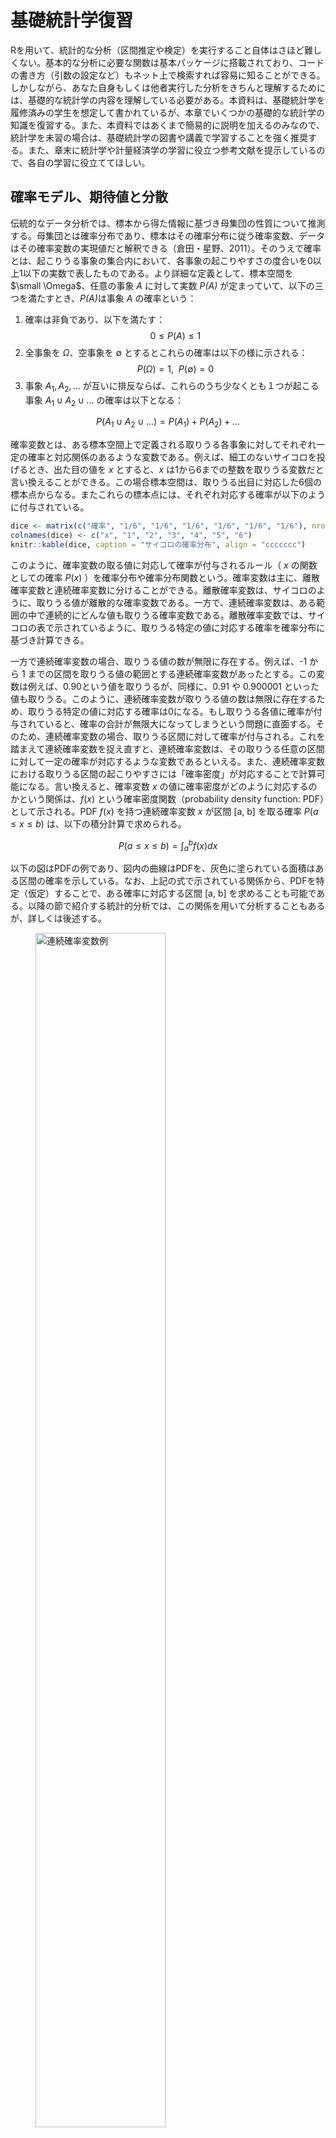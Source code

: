 # 基礎統計学復習{#test}

Rを用いて、統計的な分析（区間推定や検定）を実行すること自体はさほど難しくない。基本的な分析に必要な関数は基本パッケージに搭載されており、コードの書き方（引数の設定など）もネット上で検索すれば容易に知ることができる。しかしながら、あなた自身もしくは他者実行した分析をきちんと理解するためには、基礎的な統計学の内容を理解している必要がある。本資料は、基礎統計学を履修済みの学生を想定して書かれているが、本章でいくつかの基礎的な統計学の知識を復習する。また、本資料ではあくまで簡易的に説明を加えるのみなので、統計学を未習の場合は、基礎統計学の図書や講義で学習することを強く推奨する。また、章末に統計学や計量経済学の学習に役立つ参考文献を提示しているので、各自の学習に役立ててほしい。

## 確率モデル、期待値と分散

伝統的なデータ分析では、標本から得た情報に基づき母集団の性質について推測する。母集団とは確率分布であり、標本はその確率分布に従う確率変数、データはその確率変数の実現値だと解釈できる（倉田・星野、2011）。そのうえで確率とは、起こりうる事象の集合内において、各事象の起こりやすさの度合いを0以上1以下の実数で表したものである。より詳細な定義として、標本空間を $\small \Omega$、任意の事象 *A* に対して実数 *P(A)* が定まっていて、以下の三つを満たすとき、*P(A)*は事象 *A* の確率という：

1. 確率は非負であり、以下を満たす：
$$0\leq P(A)\leq 1$$
2. 全事象を $\Omega$、空事象を $\emptyset$ とするとこれらの確率は以下の様に示される：
$$P(\Omega)=1,~~ P(\emptyset)=0$$
3. 事象 $A_1,A_2,...$ が互いに排反ならば、これらのうち少なくとも１つが起こる事象 $A_1\cup A_2\cup ...$ の確率は以下となる：

$$
P(A_1\cup A_2\cup ...)=P(A_1)+P(A_2)+...
$$

確率変数とは、ある標本空間上で定義される取りうる各事象に対してそれぞれ一定の確率と対応関係のあるような変数である。例えば、細工のないサイコロを投げるとき、出た目の値を $x$ とすると、$x$ は1から6までの整数を取りうる変数だと言い換えることができる。この場合標本空間は、取りうる出目に対応した6個の標本点からなる。またこれらの標本点には、それぞれ対応する確率が以下のように付与されている。

```r
dice <- matrix(c("確率", "1/6", "1/6", "1/6", "1/6", "1/6", "1/6"), nrow = 1)
colnames(dice) <- c("x", "1", "2", "3", "4", "5", "6")
knitr::kable(dice, caption = "サイコロの確率分布", align = "ccccccc")
```

このように、確率変数の取る値に対応して確率が付与されるルール（ $x$ の関数としての確率 $P(x)$ ）を確率分布や確率分布関数という。確率変数は主に、離散確率変数と連続確率変数に分けることができる。離散確率変数は、サイコロのように、取りうる値が離散的な確率変数である。一方で、連続確率変数は、ある範囲の中で連続的にどんな値も取りうる確率変数である。離散確率変数では、サイコロの表で示されているように、取りうる特定の値に対応する確率を確率分布に基づき計算できる。

一方で連続確率変数の場合、取りうる値の数が無限に存在する。例えば、-1 から 1 までの区間を取りうる値の範囲とする連続確率変数があったとする。この変数は例えば、0.90という値を取りうるが、同様に、0.91 や 0.900001 といった値も取りうる。このように、連続確率変数が取りうる値の数は無限に存在するため、取りうる特定の値に対応する確率は0になる。もし取りうる各値に確率が付与されていると、確率の合計が無限大になってしまうという問題に直面する。そのため、連続確率変数の場合、取りうる区間に対して確率が付与される。これを踏まえて連続確率変数を捉え直すと、連続確率変数は、その取りうる任意の区間に対して一定の確率が対応するような変数であるといえる。また、連続確率変数における取りうる区間の起こりやすさには「確率密度」が対応することで計算可能になる。言い換えると、確率変数 $x$ の値に確率密度がどのように対応するのかという関係は、$f(x)$ という確率密度関数（probability density function: PDF）として示される。PDF $f(x)$ を持つ連続確率変数 $x$ が区間 [a, b] を取る確率 $P(a\leq x \leq b)$ は、以下の積分計算で求められる。

$$
P(a\leq x \leq b)=\int^b_a f(x) dx
$$

以下の図はPDFの例であり、図内の曲線はPDFを、灰色に塗られている面積はある区間の確率を示している。なお、上記の式で示されている関係から、PDFを特定（仮定）することで、ある確率に対応する区間 [a, b] を求めることも可能である。以降の節で紹介する統計的分析では、この関係を用いて分析することもあるが、詳しくは後述する。


![連続確率変数例](stat/pdf.png){width=70%}

連続確率変数を用いた具体的な確率計算例を紹介するために、ここでは一様分布（uniform distribution）を用いる。区間 [a, b] を持つ一様分布に従う確率変数 $x$ のPDFは以下のように示される。

$$
f(x) =
\begin{cases}
\frac{1}{b-a} & a\leq x \leq b\\
0 & otherwise
\end{cases}
$$
![一様分布例](stat/uniform.png){width=70%}

具体的な計算を実行するために、ここで区間 [-1, 3] を持つ一様分布を考える。この一様分布のPDFは、$\small f(x)=\frac{1}{4}~for~-1\leq x\leq 3$（その他の区間の確率は0）となる。このとき、$x$ が区間 [0, 2] を取る確率は、以下のように求められる。

$$
P(0\leq x \leq 2) = \int^2_0 \frac{1}{4} dx=\left[\frac{x}{4}\right]^2_0=\frac{1}{2}-0=\frac{1}{2}
$$
次に、期待値を求める。期待値とは確率の考え方を含む理論的な平均値（$\mu$）といえる。確率分布 $P(x)$   を持つ離散確率変数 $x$ の期待値 $E(x)$ は一般的に以下のように定義することができる:

$$
E(x) = \sum_x x \cdot P(x)=\mu 
$$
一方、PDF $f(x)$ を持つ連続確率変数 $x$ の期待値 $E(x)$ は一般的に以下のように定義することができる:

$$
E(x) = \int_{-\infty}^\infty x \cdot f(x) dx=\mu 
$$
この定義に基づき、先程の区間 [-1, 3] を持つ一様分布の期待値を以下のように求める。

$$
E(x)= \int^3_{-1} \frac{x}{4} dx=\left[\frac{x^2}{8}\right]_{-1}^3=\frac{9-1}{8}=1
$$

期待値 $E(x)$ は一般的に、$a$ を定数、$g(x)$ と $h(x)$ を $x$ の関数とするとき、以下が成り立つ：

- $E(a) = a$
- $E[a\cdot g(x)]=a\cdot E[g(x)]$
- $E[g(x)+h(x)]=E[g(x)]+E[h(x)]$

これらの性質により、確率変数 $x$ の分散（$\sigma^2$）は以下のように求まる。つまり、分散は二乗の期待値から期待値の二乗を引くことで計算できる。

$$
\sigma^2=E\left[\bigl(x-E(x)\bigr)^2\right]=E\left[(x-\mu)^2\right]=E(x^2)-E(x)^2
$$


## 統計的推測

前節で述べた通り、我々は研究の対象となる集団全体ではなく、その一部から情報を取得し分析を行う。このとき、その集団全体を母集団、母集団から抽出した一部を標本と呼ぶ。統計的な分析においては、確率分布を用いて母集団をモデル化し、標本をその確率分布に従う確率変数とみなすことで母集団と標本の関係を捉える。そのため、データ分析は標本を対象とするものの、分析者の関心は、母集団の特徴である母数（parameter）についてであることが多い。母集団の平均（$\mu$）や分散（$\sigma^2$）は母数の代表例である。しかし、母数は通常未知であり直接知ることはできないため、標本の情報を用いて母集団の特徴について推測する。このプロセスを統計的推測と呼ぶ。統計的推測を行うためには、原則として母集団からの無作為標本抽出（random sampling）が必要になる。統計的推測では、互いに独立に同一の分布に従う（Identically Independently Distributed: IID）ような標本が好ましく、無作為標本は、IIDを満たすことが知られている。

統計的推測においては、「推定」、「統計量」、「推定量」、「推定値」などの似たような言葉が利用されるが、これらはそれぞれ異なる意味を持つ。推定とは、標本の情報に基づき母数について把握しようとする作業そのものを示す。一方で、標本として得られるデータに基づき計算できる値（計算式）を一般的に統計量というのだが、その中でも特に推定に用いる統計量を推定量という。そして推定値は、推定量についてデータから求めた実際の計算値を表す。また、推定には「点推定」と「区間推定」がある。点推定とは、未知の母数について１つの数値に基づいて推定する方法である。例えば、標本平均は母平均（$\mu$）を点推定するための推定量である。一方で区間推定は、未知の母数を一定の確率で含む区間を推定する方法である。これは、点推定では捉えきれない統計的誤差を考慮して区間を推定する方法であり、母平均の信頼区間の測定は区間推定の代表例である。

## 点推定

点推定は特定の推定量によって母数を捉えようとするが、どのような推定量を用いるべきなのだろうか。本節では、不偏性（unbiasedness）、一致性（consistency）、効率性（efficiency）という統計的に重要な推定量の性質について説明する。なお、以下の説明では、未知パラメータ $\small \theta$（シータ）に対する推定量 $\small \hat{\theta}$（シータハット）を考える。不偏性とは、推定量の「期待値」が未知パラメータの真の値に等しいという性質であり、以下のように示すことができる。

$$
E(\hat{\theta})=\theta
$$

つまり、実際の推定量の実現値がどうかは置いておいて、期待値の下では推定量が未知パラメータを示していることを表すものであり、サンプルサイズに関係のない推定量の性質である。そして、不偏性を満たす推定量のことを不偏推定量（unbiased estimator）という。なお、上記の定義から、統計的なバイアス（B）は、以下のように定義できる。

$$
B=E(\hat{\theta})-\theta
$$

第二に一致性とは、サンプルサイズが十分に大きいとき、推定量が未知パラメータの真の値と等しくなる確率が1に近づくという性質である。この性質について詳しく論じるには、漸近理論を学ぶ必要があるため、本書では詳細を省略するが、サンプルサイズを大きくすると未知パラメータの真の値に近づくような推定量を示した性質だと解釈できる。なお、任意の$\small \epsilon >0$（$\small \epsilon$: イプシロン）に対して以下のような性質を持つ推定量を一致推定量という。

$$
\lim_{n\rightarrow \infty} P\left(|\hat{\theta}-\theta|\leq \epsilon \right)=1
$$

第三に効率性は、推定量の分散の小ささを示している。分散の小さい推定量の方が、期待値から離れた値を取りにくく、好ましい推定量と考えられる。複数の不偏推定量や一致推定量がある場合、効率性を元に好ましい推定量を考える。

なお、代表的な推定量である標本平均は母集団期待値の推定量として好ましい性質（不偏性と一致性）も持っている。以下では、期待値 $\mu$、分散 $\sigma^2$ の確率分布に従う母集団からの無作為標本 $\small X_1,...,X_n$を考える（つまり、$\small E(X)=\mu$, $\small Var(X)=\sigma^2$）。このとき、標本平均（$\small \bar{X}$）の普遍性は以下のように示すことができる。

$$
E(\bar{X})= \left[\frac{1}{n}(X_1+X_2+...+X_n)\right] = \frac{1}{n}~\left[E(X_1)+E(X_2)+...+E(X_n)\right] = \frac{1}{n}\cdot n\mu=\mu.
$$

また標本平均の分散については、以下となることが知られている（計算は省略）。

$$
Var(\bar{X})=\frac{\sigma^2}{n}
$$

上記と同様の無作為標本による標本平均の一致性については、任意の $\small \epsilon>0$ に対していかが成り立つことが知られている。

$$
\lim_{n\rightarrow \infty}P(|\bar{X}-\mu|\leq \epsilon)=1
$$
言い換えると、サンプルサイズが増えることで標本平均 $\small\bar{X}$ は母集団の真の平均 $\small \mu$ と等しくなる確率が1に近づく。なお、標本平均がもつこの特性は「大数の法則（Law of Large Number）」として知られている。

また、標本平均はその分布の収束に関しても重要な特性を持っている。ここで、期待値 $\small \mu$、分散 $\small \sigma^2$ を持つ確率分布に従う母集団からのn個の無作為標本 $\small X_1,.., X_n$ を考える。サンプルサイズが十分に大きい場合、 $\small \bar{X}\sim N(\mu,\sigma^2/n)$（$\small \bar{X}$ が平均 $\small \mu$、分散 $\small \sigma^2/n$の正規分布に従う）となることが知られている。この性質を「中心極限定理（Central Limit Theorem）」という（詳細な証明や定義は省略）。また、この定理を以下のような$\small \bar{X}$ を標準化した確率変数に応用することも可能である。

$$
Z=\frac{\bar{X}-\mu}{\sqrt{\sigma^2/n}}\sim N(0,1)
$$
中心極限定理より、サンプルサイズが十分に大きい場合、*Z* の分布関数は標準正規分布（*N(0,1)*）の分布関数に収束する。詳細については割愛するが、サンプルサイズが十分に大きい場合、「標本平均」や「標本平均を標準化した確率変数」の確率分布が正規分布や標準正規分布に近似できるという定理は、統計的な推定や検定において重要なものである。

また、母集団分散の推定量としては、不偏標本分散が使われる事が多い。上記と同じ無作為標本に対し、標本分散 $S^2$ と、不偏標本分散 $s^2$ は以下のように定義される。

$$
S^2=\frac{1}{n}\sum_{i=1}^n (X_i-\bar{X})
$$

$$
s^2=\frac{1}{n-1}\sum_{i=1}^n (X_i-\bar{X})
$$

そして、それぞれの推定量の期待値は以下のようになることが知られている（計算省略）。そのため、母集団分散の推定量として、不偏標本分散（$s^2$）が用いられる。

$$
E(S^2)=\frac{n-1}{n}\sigma^2
$$

$$
E(s^2)=\sigma^2
$$


## 推定量もまた確率変数

次に、推定値と母数との関係を標本平均（$\small \bar{X}$）を使って考える（標本平均の定義は、「記述統計」の節を参照）。ある母集団からランダムサンプルを収集し、標本平均を計算することを考える。ここで計算された数値は真の母平均を捉えた唯一の値なのだろうか。
結論としては、点推定の推定値は母数そのものではなく、ひとつのある実現値でしかないことに注意が必要である。この理由は、「確率変数から計算される推定量もまた確率変数である」という事実から理解することができる。

例えば、我々が一橋大学商学部生の一ヶ月あたりの平均収入（仕送りは除く）に関心があるとする。（実現可能性は置いておいて）商学部全体を母集団とする無作為標本を100件収集し、標本平均を計算した結果 $\small \bar{X}=$ 0 だったとする。もしこのような極端な結果を得た場合、多くの人が「標本平均の実現値は必ずしも真の母平均そのものではない」という説明に納得がいくだろう。同様の調査（100件のランダムサンプリング）をもう一度行い平均収入を計算し直すと、おそらく0とは異なる推定値を得る可能性が高い。仮に、$\small\bar{X}=$ 50,000 だった場合、その結果をどのように解釈するだろうか。仕送りを除く大学生の月当たり収入の平均が5万円だという結果はなんとも尤もらしい。しかしながら、たとえ尤もらしい結果を得たとしても、それはひとつの分析結果であり、真の母平均を示す唯一の値ではない。

確率変数から計算される推定量もまた確率変数であるという点を直感的に経験するために、細工のない6面サイコロを（バーチャルに）振ってもらう。なお、コード内では、出力結果を少し見やすくするために、`knitr` というパッケージを利用しているため、以下のようにインストールしてほしい。
```r
install.packages("knitr")
```



標本平均についての議論を行う前に、理論的な期待値を求める。6面サイコロの出目の期待値 $\mu$ は以下の通りである。

$$
\mu = 1\cdot \frac{1}{6}+2\cdot \frac{1}{6}+...+6\cdot \frac{1}{6}=3.5
$$

ここで、以下のようなコマンドを用いてR内でサイコロを振ってみてほしい（実際にサイコロを振ってもらっても構わないが、面倒くさい）。

```r
set.seed(442)# 乱数の再現性確保のための指示。関数内の数字に特に意味はないため各自別の値を使っても良い。
die <- 1:6
d <- sample(die,size=1,replace = TRUE)
d
```

この講義ノート内では以上で示されている通り、6という出目を得た。上記のコマンドを実施した各自がそれぞれ異なる値を得ているだろう。ここで得た6という数字は、サイコロの出目という確率変数の実現値（$n=1$）である。そのため、本データの標本平均も6であり、真の期待値とは異なる。ただし、読者によっては1件の標本による標本平均という表現を直感的に理解しにくいかもしれない。そのため、以下のように サイコロを10回振る試行を3回実施し、各サンプリング結果に基づき標本平均を以下のように計算する。 

```r
set.seed(352) 
d1 <- sample(die,size=10,replace = TRUE)
d2 <- sample(die,size=10,replace = TRUE)
d3 <- sample(die,size=10,replace = TRUE)
d_mean <- matrix(c(mean(d1),mean(d2),mean(d3)),nrow = 1)
colnames(d_mean) <- c("d1の平均", "d2の平均", "d3の平均")
knitr::kable(d_mean, caption = "サイコロの標本平均比較", align = "ccc")
```

上記の通り、d1, d2, d3 いずれの標本平均も互いに異なるものであり、また3.5とも異なる。このことからも、確率変数（サイコロの出目）を用いて計算された推定値（標本平均）もまた確率変数であり、推定値と未知パラメータとの間にはズレ（誤差）が生じうることがわかる。なお、中には3.5と等しい標本平均を偶然得た読者もいると考えられるが、それもあくまで一つの実現値である。

では、標本平均の推定値がサンプルサイズによってどれだけ真の期待値に近づくのかについて、サイコロの試行回数を10回、100回、1,000回と増やして確認する。以下の結果を見ると、サンプルサイズ（試行回数）が増えるごとに真の期待値に近づいていることが伺える。ただし、これらの結果もあくまで確率的な試行結果の実現値である。そのため、読者によっては異なる傾向を示すような結果を得る可能性があることに注意が必要である。

```r
set.seed(541) 
d10 <- sample(die,size=10,replace = TRUE)
d100 <- sample(die,size=100,replace = TRUE)
d1000 <- sample(die,size=1000,replace = TRUE)
d_lln <- matrix(c(mean(d10),mean(d100),mean(d1000)),nrow = 1)
colnames(d_lln) <- c("10回試行の平均", "100回試行の平均", "1,000回試行の平均")
knitr::kable(d_lln, caption = "サイコロの標本平均比較２", align = "ccc")
```

## 補足（いくつかの確率分布の関係性）
統計的な分析の際によく用いられる確率分布として、正規分布、カイ二乗分布、t分布、F分布間の関係性について簡単に紹介する。なお、各分布の確率密度関数などは記載しないため、関心のある読者は参考文献を参照してほしい。

### 正規分布
正規分布は、様々な分布の基準として用いられる重要な分布である。期待値を中心に左右対称であり「ベルカーブ」と言われる形状を持つ。また、平均0、分散1の正規分布は特に標準正規分布と言われ、正規母集団からの無作為標本の標本平均等の分布を特定する際などに用いられる。

### カイ二乗分布
標準正規分布からの無作為標本の二乗和はカイ二乗分布に従う。カイ二乗分布は、正規母集団からの無作為標本の不偏標本分散の分布を特定する際などに用いられる。

### t分布
標準正規分布とカイ二乗分布の比はt分布に従う。t分布は、正規母集団からの無作為標本による標本平均と不偏標本分散の比の分布を特定する際などに用いられる。

### F分布
カイ二乗分布の比はF分布に従う。F分布は、異なる正規母集団からの無作為標本の不偏標本分散の比の分布を特定する際などに用いられる。


## 区間推定
点推定の節で示した通り、推定値と未知パラメータの間には、ずれ（誤差）がある。標本平均の様に好ましい性質（不偏性や一致性）を持つ推定量であっても、計算の結果示された一つの推定値がどの程度信頼できるものなのかはわからない。そこで区間推定という、未知パラメータ（母平均等）を一定の確率（信頼水準）で含む区間を計算する方法を用いて、統計的な誤差を加味した母数への検討を試みる。区間推定においては、「信頼水準zz%で、xx以上、yy以下という区間は真の母数を含む」という区間[xx, yy]を調べる。このような区間は信頼区間（confidence interval）と呼ばれ、多くの統計分析において用いられている。

Rで信頼区間を求める事自体は難しくない。最も手間のかからない方法としては、`t.test()`（詳細は後述）の分析結果を用いて、`conf.int()`によって信頼区間が計算できる。信頼区間の計算を実行するために、倉田・星野（2011, p.248）で提示されている以下の電球の製品寿命に関する例を考える。ある製品（電球）の寿命は平均1700（時間）である。企業は性能を改良するために新型の電球が開発したが、新型化に伴い製品寿命も変化したのかについては不明である。ただし、この製品の寿命は新型も旧型のものも正規分布に従い、その標準偏差は $\sigma=$ 180（時間）であると仮定する。
工場で生産された新型製品を16個無作為に選びその寿命を計測した所、以下の結果を得た。

```r
bulb_alt <- matrix(c(1873, 1685, 2275, 1760, 1769, 2176, 1748, 1760, 1994, 1473, 1715, 1771, 1784, 1684, 2038, 1850),nrow = 1)
knitr::kable(bulb_alt)
```

このデータは、平均が $\small \mu$、分散が $\small 180^2$ である正規分布（$\small N(\mu, \sigma^2=180^2)$ と表記する）からの無作為標本 $X_1,..., X_{16}$の実現値とみなすことができる。なお、このデータの標本平均は1,835（時間）、不偏標本標準偏差は 200である。このデータに基づく、新型電球寿命の期待値に関する95% 信頼区間（95%の確率で真の母数を含む区間）は`t.test()` 関数を用いると以下の様に求まる（ただし後述するが、この方法はこの例に対しては適切ではない）。

```r
bulb <- c(1873, 1685, 2275, 1760, 1769, 2176, 1748, 1760, 1994, 1473, 1715, 1771, 1784, 1684, 2038, 1850)

bulb_ci <- t.test(bulb) #t検定の実施と格納
bulb_ci$conf.int #信頼区間の出力（デフォルトで95%信頼水準）
```

出力されている `[1] 1728.235 1941.140` が信頼区間、`## attr(,"conf.level") ## [1] 0.95` が今回計算に用いられた信頼水準（confidence level）（もしくは信頼係数（confidence coefficient）ともいう）である。 分析の結果、95%の確率で真の新製品寿命期待値が 1728.2 から 1941.1 の間に含まれることがわかった。したがって、どうやら新製品寿命は平均的に旧型製品（1,700）よりも長そうである。では、ここで示された区間がどのように計算され、どのようなことを意味するのだろうか。以下では、一度電球の例から離れ、もう少し一般的な形で信頼区間の導出や解釈を説明する。

はじめに、標準正規分布に基づくある区間の確率の求め方を説明する。 $Z_1,Z_2,...,Z_n$ は、N(0, 1) （標準正規分布）に従う母集団からの無作為標本とする。このとき、標準正規分布がある区間 [$-\infty,~z_\alpha$] をとる確率は、以下の式および図のように示すことができる^[ただし、標準正規分布の確率密度関数 $\small f(z)$ は、$\small 1/\sqrt{2\pi}\exp\left(-z^2/2\right)$ だと知られている。]。なお、$\small z_\alpha$ は、確率$\small \alpha$ に対応する標準正規分布上の上側確率 $\small \alpha$ 点とする。このとき、この分布における $\small z_\alpha$ 以下（以上）の範囲を取る確率は 1 $\small -\alpha$（$\small \alpha$） である。

$$
P(Z\leq z_\alpha) = \int^{z_\alpha}_{-\infty}~f(z)~dz =\int^{z_\alpha}_{-\infty}~\frac{1}{\sqrt{2\pi}}\exp\left(-\frac{z^2}{2}\right)~ dz = 1-\alpha
$$


![標準正規分布と確率計算](stat/norm_onetail.png){width=70%}

同様に、以下のような関係も捉えることができる。この場合、斜線部で示されている範囲の確率は両側合わせて $\small \alpha$ であり、その内側の確率は 1 $\small - \alpha$ である。

$$
P(-z_{\alpha/2} \leq Z\leq z_{\alpha/2}) = \int^{z_{\alpha/2}}_{-z_{\alpha/2}}~f(z)~dz = 1-\alpha
$$

![標準正規分布と両側確率](stat/norm_twotails.png){width=70%}

上述の関係を、区間推定に応用するために、あるデータの標本平均に関する議論を捉える。標準正規分布に従う確率変数は、正規分布に従う確率変数を標準化することで得ることができる。ここで、$\small X_1,...,X_n$ を、期待値 $\small \mu$、分散 $\small \sigma^2$ の正規分布に従う母集団からの無作為標本とする。これまで学んだ標準化および標本平均の特性から、以下の通り、標本平均を標準化したものは標準正規分布に従うことがわかる。

$$
\frac{\bar{X}-\mu}{\sqrt{\sigma^2/n}}\sim N(0,1)
$$
このことから、先述の標準正規分布における確率計算の関係を応用し、以下を得る。

$$
P\left(-z_{\alpha/2}\leq \frac{\bar{X}-\mu}{\sqrt{\sigma^2/n}}\leq z_{\alpha/2}\right)=1-\alpha
$$

上記の式に基づき、未知の母平均 $\small \mu$ についての区間として整理すると、以下の式を得る。

$$
P\left(\bar{X}-z_{\alpha/2}\cdot \frac{\sigma}{\sqrt{n}}\leq \mu \leq \bar{X}+z_{\alpha/2}\cdot \frac{\sigma}{\sqrt{n}}\right)=1-\alpha
$$
したがって、区間 [$\small \bar{X}\pm z_{\alpha/2}\cdot \sigma/\sqrt{n}$] は、確率 $\small 1-\alpha$ で未知の母平均 $\small \mu$ を含むと解釈できる。また、上記の関係から任意の確率 $\alpha$ を指定することで、区間の上限と下限（$\pm z_{\alpha/2}$）の具体的な値を（統計学テキスト巻末などに記載されている）標準正規分布表などから求めることができる。 そして、このような区間を「信頼区間」といい、信頼区間の計算にて仮定された確率 $\small 1-\alpha$ を「信頼水準」もしくは「信頼係数」という。信頼係数は、信頼区間の計算のために研究者によって事前に選択される。慣習としては、90%, 95%や99% ($\small \alpha =$ 0.10, 0.05, 0.01)を用いる事が多い。なお、信頼係数を大きくすると、信頼区間も広くなる。

上記の区間推定は母分散 $\sigma^2$ が既知である場合に計算可能であるが、多くの場合母分散は未知である。そのような場合には、自由度 n-1 の「t分布」を用いて、両端の確率 $\small \alpha$ 点を $\small t_{\alpha/2}(n-1)$ とする信頼区間を求める。$N(\mu,\sigma^2)$ に従う母集団からの無作為標本を考えるが、今回は母分散が未知である場合を仮定する。このような場合は、母分散 $\small \sigma^2$ のかわりに母分散の不偏推定量である不偏標本分散 $\small s^2$ を用いた以下の統計量 *t* をもとに信頼区間を計算する。このとき、統計量 *t* は自由度 n-1 の *t* 分布に従うことが知られている（t分布に関する詳細および証明は省略）。

$$
t=\frac{\bar{X}-\mu}{\sqrt{s^2/n}}\sim t(n-1)
$$

ここで、先述の標準正規分布に基づくある区間の確率計算と同様の計算を、自由度 $\small n-1$ のt分布に基づき実行すると、以下のような確率と区間の関係に書き換えることができる。

$$
P\left(-t_{\alpha/2}(n-1)\leq \frac{\bar{X}-\mu}{s^2/n}\leq t_{\alpha/2}(n-1)\right)=1-\alpha
$$

上記の式に基づき、未知の母平均 $\small \mu$ についての区間として整理すると、以下の式を得る。

$$
P\left(\bar{X}-t_{\alpha/2}(n-1)\cdot \frac{s}{\sqrt{n}}\leq \mu \leq \bar{X}+t_{\alpha/2}(n-1)\cdot \frac{s}{\sqrt{n}}\right)=1-\alpha
$$

信頼区間を求めるための手順は標準正規分布の場合もt分布の場合も同様だが、標準正規分布のかわりに *t* 分布を用いた場合、特定の確率に対応する閾値が変わることが知られている（$\small z_{\alpha/2}\neq t_{\alpha/2}(n-1)$）。 *t*分布は、左右対称であり標準正規分布よりもテールが厚いという特徴を持つが、自由度が大きくなると正規分布に近づくことが知られている。標準正規分布と、自由度の異なる *t* 分布との関係は以下のように図示化できる。自由度（df）3の *t* 分布よりも自由度20の *t* 分布のほうが標準正規分布に近い形状であることが伺える。

```r
curve(dnorm, -4, 4, type = "l", col = 1, lwd = 3, xlim=c(-4,4), ylim=c(0,0.4))
par(new=T)
curve(dt(x, 3), -4, 4, type="l", col = 2, lwd = 3, xlim=c(-4,4), ylim=c(0,0.4), ann = FALSE)
par(new=T)
curve(dt(x, 10), -4, 4, type="l", col = 3, lwd = 2, xlim=c(-4,4), ylim=c(0,0.4), ann = FALSE)
legend("topleft", legend=c("N(0, 1)", "t(df = 3)", "t(df = 20)"), lty=1, col=1:3)
title("Z vs. t")
```

標準正規分布と *t* 分布によってある確率に対応する閾値が異なるということは、ある信頼水準に対応する信頼区間も仮定する分布によって異なるということである。新型電球の例では正規分布を仮定しているため、標準正規分布により信頼区間を求める。
先述の通り、標準正規分布に基づく信頼区間は以下のように示すことができる。

$$
\bar{X}\pm z_{\alpha/2}\cdot \sigma/\sqrt{n}
$$
このとき、仮定より $\small \bar{X}=1835$, $\sigma=180$ であることがわかっている。また、慣習より95%信頼水準を仮定すると、確率 $\small \alpha = 0.05$となる。そのため、区間推定の計算で必要な要素のうち現時点で不明なのは、 $z_{\alpha/2}=z_{0.025}$の値である。この値は、任意の確率に対応する区間の閾値を表している。今回の場合、分布が左右対称の分布であり正負どちらか一方の値さえ分かればよいため、閾値（$z_{0.025}$）以上の区間を取る確率が2.5%になるような閾値に着目する。このような閾値は、Rによって以下のように求める（なお先述の通り、統計学教科書に掲載されている分布表を使っても同様の数値を求めることができる）。

```r
qnorm(0.025, lower.tail=FALSE)
```

これにより、計算に必要な情報が揃ったため、以下の要領で信頼区間を出力できる。

```r
n <- length(bulb)
z <- qnorm(0.025, lower.tail=FALSE)
xbar <- mean(bulb)
sigma <- 180
#信頼区間の計算
upper <- xbar+z*(sigma/sqrt(n))
lower <- xbar-z*(sigma/sqrt(n))
#結果のまとめと出力
ci.bulb <- matrix(c(lower,upper),nrow=1)
colnames(ci.bulb) <- c("ci.lower", "ci.upper")
knitr::kable(ci.bulb, caption = "Bulb data CI（95%）", align = "cc")
```
分析の結果、新型製品の平均寿命に関する95%信頼区間は、標準正規分布と *t* 分布どちらの分布を仮定しても旧型の平均1700（時間）を含まず、それよりも大きい値を取るものであった。したがって、新型製品は製品寿命の面においても95%の確率で旧型製品よりも優れていると考えられる。

では、この95%信頼区間は、そもそもどのように解釈すべきだろうか。結論から述べると、95%信頼区間の直感的解釈については以下のように説明できる：

"「母集団からサンプルを取り平均値の95%信頼区間を構築する」という手順を100回繰り返すと考える。95%という信頼水準（確率）が示していることは、計算された区間が100回に95回は母数を含むということである。言い換えると、今回得た標本平均に基づき計算された信頼区間がはずれ（真の母数を含まない区間）である可能性が5%存在するということである。"

95%信頼区間の解釈として、「分析対象としている母数の値がこの区間の値をとる確率が95%である」という旨の説明を行う人がいるが、これは$\color{red}{\text{誤り}}$である。確率的な議論を母数に適応するのは適切ではない。確率的に変動するのはあくまで区間の両端である点を理解しなければならない。なぜならば、$\small \bar{X}$ が確率変数であるため、そこから計算される区間の両端もまた確率変数となるためである（岩田，1996）。ここで示されている信頼水準は、計算された区間が真の母数を含んでいる確率である。つまり、信頼水準は、サンプルを収集し、信頼区間を求めるという「手順そのものに対する信頼度」を表す指標であると解釈できる。


また、分析の結果、`t.test` によって出力された信頼区間よりも短い区間を得た。これは、*t* 分布のほうがテールが厚く、中心より遠い値を取る確率密度が高いことから、95%水準における臨界値が標準正規分布に比べて大きくなるためである。また、*t* 分布の自由度が大きくなるにつれ、正規分布との差が小さくなる。



## 統計的仮説検定

データを用いた研究では、統計的分析によって提示した仮説が支持できるか否かを判断したいという目的を持つこともある。その時に用いられる方法が統計的仮説検定である。本節ではまず検定の手順について説明したあと、分析結果の意味や解釈について説明する。統計的仮説検定は、基本的に以下の手順によって実施される。

1. 仮説（帰無仮説・対立仮説）を設ける。

2. 仮説を検定するための統計量を選ぶ。

3. 統計量の値について、有意確率に基づく臨界値を設定する。

4. 帰無仮説が正しいと仮定した上で統計量を計算し、その値が棄却域と採択域のどちらの領域に入るかを分析する。

統計的仮説検定で重要になる仮説は、帰無仮説と対立仮説である。理解を容易にするために、「問題と分析をつなげる仮説の提示」という節で議論した仮説を「作業仮説」と呼ぶ。作業仮説は、リサーチクエスチョンに答えるための論理的予測である。例えば、「女性に比べ男性の方が新製品購買意図が高い。」のような予測が考える。このような仮説を検証する場合、男女（グループ）間で購買意図の平均値を比較することが現実的な分析方法として考えられる。

帰無仮説と対立仮説は、統計的仮説検定の基準になる母集団の統計的特徴に関する仮説であり、検定という手続き上ではこれらの仮説に着目する。特に、帰無仮説は、統計的仮説検定の考察、分析の基準となる仮説であり、この仮説を棄却（否定）できるか否かを調べることが基本的な統計的仮説検定の枠組みだと言える。帰無仮説は棄却しうる仮説であり、$\small H_0$ という記号で表される事が多い。また、多くの場合において「差がない」、「効果がない（0である）」や、「特定の値と等しい」といった仮説が設計される。一方で対立仮説は、帰無仮説とは排反な仮説であり、帰無仮説が棄却された際に採用される推測であり、$\small H_1$や$\small　H_a$という記号で表される。データ分析を用いた研究においては対立仮説と作業仮説は論理的に整合的ないしは等しいことが好ましい。つまり、作業仮説という研究上重要な論理的推測を検証するために、その作業仮説とは排反な帰無仮説を設計し統計的仮説検定を実施する必要がある。それによってもしその帰無仮説が棄却されたならば、対立仮説ひいては作業仮説がデータ分析によって支持されたと解釈することが可能になる。

先述の男女間の購買意図の差に関する作業仮説について、男性における購買意図の期待値を $\small \mu_m$、女性における購買意図の期待値を $\small \mu_f$とすると、帰無仮説と対立仮説は以下のように示すことができる。

- $H_0:~\mu_m=\mu_f$
- $H_1:~\mu_m\neq\mu_f$

$\small H_0$ は、男性における購買意図の期待値と女性における期待値が等しいというものであり、 $\small H_1$はそれらが等しくないということを示している。そのため上記の二つの仮説は、どちらも未知パラメータについての関係を捉えており、$\small H_0$ と $\small H_1$ は互いに排反であることがわかる。その上で、もし帰無仮説が棄却され、男性の平均値のほうが女性よりも高い場合には、作業仮説が支持されたと解釈することができる。つまり統計的な検定においては、作業仮説として提示している推測を直接検証するのではなく、作業仮説と排反な帰無仮説を設計し、それが棄却されるならば暫定的に作業仮説の主張を指示しようという立場で検証を行う。なお対立仮説として$\small H_1:~\mu_m>\mu_f$ を設定することも可能である。このような仮説に基づく検定方法は片側検定と呼ばれ、その詳細については後述する。

ここで改めて、より一般的な形でマーケティングリサーチで用いられる仮説と検定で用いられる仮説との関係を整理する。

- 分析上の基準である帰無仮説は何かをきちんと理解し定義する。
- それが棄却された際にはどのような結論（対立仮説）が採用されるのかを理解する。
- そしてその結論が自身の立てた作業仮説と帰無仮説・対立仮説の関係が整合的かを考える。

言い換えると、自身の立てた作業仮説を帰無仮説・対立仮説の対比という分析手続きで証明できるような調査・分析法を採用する必要がある。ただし、レポートや論文には、帰無仮説・対立仮説を記載せず、作業仮説のみを記載することがほとんどである。

先程の新型電球の例を再度使い母平均の検定を実施する。新型電球について我々が関心を持っていたのは、新型電球の製品寿命が旧型の寿命（1700時間）より長いか否かである。そのため、新型電球の製品寿命の期待値を $\small \mu$ とすると、帰無仮説と対立仮説は以下のように設計できる。

- $H_0:~\mu=1700$
- $H_1:~\mu\neq1700$

改めて以下の通り、新型電球に関する16個の無作為標本から得た製品寿命の平均値を計算すると、$\small \bar{X}=1835$ であった。では、この1835は 1700 から十分に離れていると言えるのだろうか？もし、十分に離れていると判断されれば帰無仮説を棄却するが、この差が十分でなければ帰無仮説を採択する。

```r
mean(bulb)
```

Rを用いて統計的検定を実行すること自体は難しくない。母平均の検定は `t.test()` で実施することが可能である。母平均が特定の値を取るか否かについての検定では、`mu=` という引数を使って帰無仮説に対応する値を指定する。今回の分析に関するコマンドおよびその結果は以下のとおりである。

```r
t.test(bulb, alternative = "two.sided", mu = 1700)
```

分析結果の `t=` と `df =` はそれぞれt値（検定統計量の推定値）と自由度を表している。`p-value`はp値と呼ばれるある確率を表しており、この確率が小さい場合、帰無仮説を棄却する。また、`t.test()` は、信頼区間や標本平均も出力してくれるため、これらの結果に基づき解釈を行うことも可能である。帰無仮説の棄却に至るp値の基準は慣習的に、0.10（10%）、0.05（5%）、0.01（1%）が用いられる。今回の結果では、p値が0.016であり、5%水準で帰無仮説を棄却することができるため、新型電球の寿命は旧型（1700時間）よりも有意に高いと結論づけることができる。では、このp値とはどのような確率を示しているのだろうか？この点を理解するために統計的仮説検定についてもう少し深掘りしていく。

検定における統計量や有意確率について理解するために、再度新型電球の例を用いる。上述の `t.test()` は母分散が未知である際に用いられる検定方法である。この点は、信頼区間において説明した内容と同様である。なお実際のデータ分析作業においては多くの場合母分散は未知であるため、`t.test()` を用いることが多い。しかしながら、電球の例では母集団の分散は $\small 180^2$ であることを仮定した。そのため、ここからは母分散が既知（$\small \sigma^2=180^2$）であることを仮定した標準正規分布に基づく母平均の検定を軸に説明していく。

「区間推定」節の信頼区間の説明でも述べた通り、今回のように正規分布に従う母集団からの無作為標本 $\small X_1,...,X_n$ の標本平均は以下の分布に従うことがわかっている^[平均 $\small \mu$、分散 $\small \sigma^2/n$の正規分布]。

$$
\bar{X}\sim N\left(\mu,\frac{\sigma^2}{n}\right)
$$

また、これまでの議論の通り、$\small \bar{X}$を標準化した統計量*Z*は以下の分布に従うことが知られている。

$$
Z=\frac{\bar{X}-\mu}{\sqrt{\sigma^2/n}}\sim N(0,1)
$$
ただし、今回の例においては、 $\small \bar{X}=1835$、$\small= \sigma=180$ であることがわかっている。統計的仮説検定においては、この標準化された統計量を検定統計量（検定に用いる統計量）として用いて計算を行うのだが、我々の関心の中心でもある $\small \mu$ は未知であり、通常この統計量を計算することはできない。すなわち、未知であるパラメーターを何かしらの値で代替しなければ、上記の検定統計量は計算できない。そこで、統計的な仮説検定では、「帰無仮説が正しいと一旦仮定」した上で統計量を計算するというプロセスを経る。言い換えると、未知のパラメーターについて帰無仮説で示されている値を代入することで、検定統計量を計算可能にする。

電球の例においては、$H_0:~\mu=1700$と設計していたため、検定統計量 *Z* は以下の通りに書き換えることができる。

$$
Z=\frac{1835-1700}{\sqrt{180^2/16}}
$$

そして、もし「帰無仮説が正しければ」*Z*は標準正規分布に従うはずであり、言い換えると *Z* の計算結果は0に近い値を取る可能性が高いはずである。そこで、この *Z* を計算し、$\small |Z|$ がある閾値 *c* よりも大きい（十分に0から離れている）場合には帰無仮説を棄却する。なお、ここで用いる閾値 *c* のことを一般的に臨界値と呼ぶ。つまり、検定統計量 *Z* の計算結果に対して、以下の方針で仮説検定を行うといえる。

$$
\begin{cases}
|Z|>c & \Rightarrow \text{H0を棄却する。}\\
|Z|\leq c & \Rightarrow \text{H0を採択する。}
\end{cases}
$$

臨界値 *c* の求め方は区間推定と同様、分析に対応する確率分布（今回であれば標準正規分布）に基づくある区間の確率計算で求まる。研究者はまず、任意の確率 $\small \alpha$ を決める。この確率は「有意水準（significance level）」と呼ばれ、この有意水準と標準正規分布に基づく確率計算によって臨界値（下図内では $\small \pm z_{\alpha/2}$）を求める。その上で、統計量の計算結果が臨界値より外側（下図における斜線部）にある場合には帰無仮説を棄却する。そのため、斜線部のような領域を棄却域、確率 $\small 1-\alpha$ に対応する範囲を採択域と一般に呼ぶ。 

![臨界値と確率計算](stat/ztest_twotails.png){width=70%}


また、ここまでの例では対立仮説を $H_1:~\mu\neq1700$ とし、左右対称の分布の両端に棄却域を設定した。このような検定方法を一般的に両側検定と呼ぶ。しかし、現実的ないしは理論的な根拠をもとに、ある値よりも高い（もしくは低い）ことが事前に予測できる場合がある。その場合には、例えば $\small \mu>1700$ や $\small \mu<1700$といった対立仮説を設定することも可能である。このような対立仮説を利用した検定方法を一般的に片側検定と呼ぶ。ここでは、仮に$\small \mu>1700$という対立仮説を立てた場合を考えるが、$\small \mu<1700$のような対立仮説を設計しても正負を入れ替えることで同様の議論ができる。なお、片側検定において帰無仮説が棄却された場合、直ちに帰無仮説の値よりも大きい値を取ると判断する。しかしながら、たとえ異なる対立仮説を提示しても、採用する検定統計量や帰無仮説に基づく分布の仮定などは同じである。
片側検定を利用した場合の特殊性はその棄却域に現れる。片側検定の場合の棄却域は以下の図のように片側のみとなる。なお、その場合分布の両端に棄却域を設ける必要がないため、正の方向に $\small \alpha$ 分の棄却域を設定する。

![片側検定（正の場合）](stat/ztest_onetail.png){width=70%}


ここで再び話を両側検定に戻し、統計的検定において用いられる有意水準について説明する。ここまでの内容をまとめると、帰無仮説を仮定して検定統計量を計算する場合、帰無仮説が正しければ、棄却域内の値を取る確率は $\small 100\times \alpha$%であると言える。そして、検定統計量の計算結果が棄却域に含まれる場合、帰無仮説を棄却するという判断を下す。そのため、統計的に帰無仮説を棄却したからと言って、その結果が必ず正しいとは言い切れない。統計的検定には、根本的に第一種の誤り（Type 1 error）と第二種の誤り（Type 2 error）という二種類の誤りの可能性が内包されている。

第一種の誤りとは、帰無仮説が真であるにも関わらず、帰無仮説を棄却してしまう誤りである。一方で第二種の誤りは、帰無仮説が真ではないのにも関わらず、帰無仮説を採択してしまう誤りである。例えば、ある薬に期待される効果があるかどうかを検証する場合を考える。この時、帰無仮説は「投薬による効果がない」、対立仮説は「投薬による効果がある」と設計する。この場合における第一種の誤りとは、「本当は効き目のない薬を効くと判断してしまう誤り」であり、第二種の誤りとは、「本当は効き目のある薬を聞かないと判断したしまう誤り」である。


```r
reject <- c("H0を棄却", "H0を採択")
t <- c("Type 1 error","✓")
f <- c("✓","Type 2 error")
tab_error <- cbind(reject,t,f)
colnames(tab_error) <- c(" ", "H0が真", "H0が偽")
knitr::kable(tab_error, caption = "検定の誤り", align = "ccc")

```

どちらの誤りも見過ごすことのできないものではあるが、第一種の誤りによる損失と、第二種の誤りによる損失を比較し、一般的な統計的検定においては、第一種の誤りの確率を下げることに注視する。なお、研究によっては下記にある検定力という指標に着目し、第二種の誤りに対応した議論を提示することもあるが、本書では割愛する。仮説検定では特に、第一種の誤りの確率を有意水準 $\small \alpha$ と設定し分析する。また有意水準は、先述の通り棄却域の特定に用いられる。つまり、統計的仮説検定とは、帰無仮説が正しいと仮定した上で有意水準 $\small \alpha$ の分だけ第一種の誤りの確率を許容したうえで仮説が正しいか否かを確認する作業である。

上記の統計的検定に関わる誤りは、$\small T_0$ は統計量 *T* の観測値、*R*は$\small H_0$ の棄却域、*A*は$\small H_0$の採択域とし、以下のように示される。

- 有意水準: $\alpha$
$$
P(T_0\in R|H_0~\text{is True})=\alpha
$$

- 第二種の誤りの確率: $\beta$
$$
P(T_0\in A|H_0~\text{is False})=\beta
$$

- 検定力: $1 - \beta$
$$
P(T_0\in R|H_0~\text{is False})=1-\beta
$$

ここで、先程の新型電球の例に対し、仮説検定に関わる有意水準を $\small \alpha=0.05$ と設定し、適応する。帰無仮説が正しいという条件のもとで、帰無仮説を棄却する確率であるため、有意水準は以下のように示すことができる。

$$
\alpha=P(|Z|>c|\mu=1700) =0.05
$$
しかしながら、このままだと確率計算が複雑になるため、上式を以下のように書き換える。

$$
1-\alpha=P(|Z|\leq c|\mu=1700) = \int^c_{-c}f(Z)dZ~_{|\mu=1700}=0.95
$$
再掲になるが、上式の関係を表した図が、以下のものになる。

![標準正規分布の両側検定](stat/ztest_twotails.png){width=70%}


このとき、検定統計量 *Z* は帰無仮説が正しければ標準正規分布に従うはずである。したがって、臨界値 $\pm c$ は、$\pm z_{0.025}$ として分布表などより導出が可能である。Rにおいては前節と同様、`qnorm()` により、$z_{0.025}=1.96$ だとわかる。すなわち、検定統計量の計算結果が 1.96（-1.96）を上回る（下回る）場合には、帰無仮説を棄却するが、そこには第一種の誤りを犯す確率が5%残されていると解釈できる。

ここまでの議論を踏まえ、新型電球に関する統計的検定を標準正規分布に基づき以下のように実施する。

```r
n <- length(bulb)
z <- qnorm(0.025, lower.tail=FALSE)
xbar <- mean(bulb)
sigma <- 180
mu <- 1700

#Test statistic
Z <- (xbar - mu)/(sigma/sqrt(n))
Z
```
分析の結果、検定統計量 *Z* の実現値が5%有意水準に基づく臨界値（1.96）よりも大きいことが示されたため、5%有意水準で帰無仮説が棄却された。つまり、5%の第一種の誤りの確率を残した上ではあるが、新型電球の製品寿命は旧型製品の寿命よりも長いと言える。このような結果は一般的に、「統計的に有意な結果」と表現される。

ここまでは、有意水準の意味を踏まえ、検定の手順及び結果の解釈について説明した。上述の例では、ある有意水準のもと帰無仮説を棄却できる「統計的に有意な」結果を得た。しかしながら、統計的に有意でない（帰無仮説を棄却できない）結果を得たときには、その解釈について注意が必要である。具体的には、統計的に有意でないからと言って、帰無仮説が正しい（つまり $\small \mu =1700$ である）と結論づけることはできない。ここまでの説明の通り、有意水準とは第一種の誤りを犯す確率であり、有意水準に基づく統計的検定では主にこの確率に対応した分析を行っている。そのため、第二種の誤りである、本当は $\small \mu \neq 1700$ であるにも関わらず、$\small \mu =1700$ と判断している可能性については未対応である。これらの点から「有意でない」ということを理由に、帰無仮説が正しいと結論づけることは適切ではない。そのため、もし今回の仮説検定で帰無仮説を棄却できていなかったとしたら、その結論は「新型電球寿命の平均は1700時間ではないとは言えない」となる。なんとも歯切れの悪い結論だということは理解できるが、統計的検定の特性上、このような解釈を提示しないといけない。


なお、この電球の例のように母集団の分散が既知の場合、検定統計量は標準正規分布に従うと仮定できる。
しかし母集団の分散が未知の場合は、信頼区間での議論と同様、標準偏差の不偏推定量を用いて、自由度 n-1 の *t* 分布を仮定した分析を行う。そして、t分布に基づく母平均に関する検定を一般的に「t検定（t-test）」と呼ぶ。

なお、`t.test()` を用いた分析例でも紹介したが、R (他のソフトウェアでも)で統計的検定を実行すると "p-value"（p値）という値を得る。p値については、もう少し詳しい説明が必要であり、解釈にも注意が必要である。
p値は、計算された検定統計量の実現値を臨界値とし、有意水準を計算していると解釈できるが、棄却域と有意水準の関係に基づきもう少し詳細に述べると、以下のように説明することができる（cf. 西山など, 2019）。有意水準を小さく取ると、棄却域は狭くなる。例えば、ある仮説検定において、5%有意水準では帰無仮説を棄却できるが、1%ではできない場合がある。計算された検定統計量の実現値に基づき、有意水準を変えながら検定を行っていくと、これ以上有意水準を小さくすると帰無仮説が棄却されなくなるという有意水準の限界を見つけることができる。この限界をp値と呼ぶ。そのため、p値によって示されている確率は有意水準と同様のものを捉えているのだが、その計算過程が異なるという点において注意が必要である。

ここで改めて、標準正規分布を用いた母平均の検定に着目し、統計的仮説検定についてのより一般的な説明を提示する。$\small X_1,..,X_n$ を正規母集団 $N(\mu, \sigma^2)$ からのサンプルサイズ n の無作為標本とする。このとき、帰無仮説の下でのパラメータの値を$\mu_0$として、以下の帰無仮説と対立仮説を設計する。

$$
H_0:~\mu=\mu_0,~~~H_1:~\mu\neq\mu_0
$$
このとき、検定統計量 *Z* を以下のように定義する。

$$
Z=\frac{\bar{X}-\mu_0}{\sqrt{\sigma^2/n}}
$$
そのうえで、有意水準 $\small \alpha$ に基づく両側臨界値 $\pm z_{\alpha/2}$ を設定し、以下の方式で検定する。

$$
\begin{cases}
|Z|>z_{\alpha/2} & \Rightarrow \text{H0を棄却する。}\\
|Z|\leq z_{\alpha/2} & \Rightarrow \text{H0を採択する。}
\end{cases}
$$

## 平均値に関するその他の検定
これまでは、母平均が特定の値を取るか否かに着目し、統計的仮説検定の基礎について説明した。しかしながら本章の冒頭でも例に挙げた通り、平均値をあるグループ間で比較したいと考えることも多い。本節では、期待値の比較に着目し、平均の差の検定と、分散分析について説明する。これらの検定では、用いる検定統計量は先述のものと異なるが、統計的仮説検定そのものの手順や、肝となる考え方は共通である。

前節で考えた、「女性に比べ男性の方が新製品購買意図が高い。」という作業仮説を再度考える。このとき、我々が観察可能なのは男性グループの標本平均（$\small \bar{X}$）と女性グループの標本平均（$\small \bar{Y}$）であるが、検定においてはそれぞれの期待値（$\small \mu_x$ と $\small \mu_y$）に着目し、帰無仮説を作成する。なお、$\small X_1,...,X_n$ は$\small N(\mu_x,\sigma^2_x)$に従う母集団からの無作為標本であり、$\small Y_1,...,Y_n$ は$\small N(\mu_y,\sigma^2_y)$に従う母集団からの無作為標本であるとする。また、$\small X_1,...,X_n$ と $\small Y_1,...,Y_n$ は互いに独立であり、母分散は未知であるとする。

先述の男女間の購買意図の差に関する作業仮説について、男性における購買意図の期待値を $\small \mu_x$、女性における購買意図の期待値を $\small \mu_y$とすると、帰無仮説と対立仮説は以下のように示すことができる。

$$H_0:~\mu_x=\mu_y,~~H_1:~\mu_x\neq\mu_y$$
統計的検定の手順と直感的な検定統計量の作り方は前節の内容と同じである。そのため、検定における推定量と帰無仮説条件下での未知パラメータの値を特定し検定統計量を定義したい。この検定ではグループ間の平均の差を捉えているため、標本上での情報として $\small \bar{X}-\bar{Y}$ という関係を捉える。したがって、上記の帰無仮説と対立仮説は以下のように書き直すことができる。

$$H_0:~\mu_x-\mu_y=0,~~H_1:~\mu_x-\mu_y\neq0$$
また、母分散が未知である場合にはt検定を行うということも前節と同様である。このことから、以下の検定統計量を用いる。

$$
t=\frac{(\bar{X}-\bar{Y})-(\mu_x-\mu_y)}{\sqrt{s^2\left(\frac{1}{m}+\frac{1}{n}\right)}}\sim t(𝑚+𝑛−1)
$$

ただし、$s^2$ は標準誤差と呼ばれる母集団の標準偏差の推定量である。なお、$s^2$は母分散を捉えた推定量であるが、母分散が両群で等しい（等分散: $\small \sigma^2_x=\sigma^2_y=\sigma^2$）である場合には上記の検定統計量を自由度（$\small m+n-1$）の*t*分布として分析可能である。一方で等分散出ない場合には、Welchのt検定と呼ばれる、自由度の計算を修正した分析方法を用いる。なお、Welchのt検定で用いられる自由度の式は複雑なのでここでは省略する。

このとき、帰無仮説が正しいという仮定のもとでは、$\small \mu_x-\mu_y=0$である。そのため、上記の検定統計量は以下のように観察可能な情報のみで構成される形で書き換えることができる。また、帰無仮説が正しければ、この検定統計量は自由度（$\small m+n-1$）の*t*分布に従うと考えられる。

$$
t=\frac{(\bar{X}-\bar{Y})}{\sqrt{s^2\left(\frac{1}{m}+\frac{1}{n}\right)}}\sim t(𝑚+𝑛−1)
$$

そのため、データに基づき計算された検定統計量*t*の実現値を用いて、以下の方式で検定を行う。

$$
\begin{cases}
|t|>t_{\alpha/2}(m+n-1) & \Rightarrow \text{H0を棄却する。}\\
|t|\leq t_{\alpha/2}(m+n-1)& \Rightarrow \text{H0を採択する。}
\end{cases}
$$
Rにおいて平均の差の検定を行うことはさほど難しくない。先程の等分散性についても、`var.equal=TRUE`または`var.equal=FALSE`という引数で設定できる。`var.equal=` 引数についてはTRUEが等分散性を仮定するが、デフォルトでは、FALSEとなっている。

平均の差の検定では、 `t.test(outcome ~ category)` のように、はじめに着目する成果変数を、その後 ~（チルダ）のあとに着目するカテゴリ変数を指示することで、どの変数（outcome）の平均の差をどのカテゴリ変数（category）で検定するのかが特定化できる。ここでは、以前の章で利用したidposデータを利用して、総支出額の平均が男女間で異なるか否かを以下のように分析する。

```r
idpos_cust <- readr::read_csv("data/idpos_customer.csv")
t.test(monetary ~ gender, data = idpos_cust)
t.test(monetary ~ gender, data = idpos_cust,var.equal=T)
```

分析の結果、等分散性を仮定するか否かで、計算結果は微妙に異なるが、どちらの検定結果においても10%有意水準で帰無仮説を棄却できなかった。そのため、本データにおいて総支出額に関する男女差があるとは言えない。

なおRにおいては、等分散性に関する検定も`var.test(outcome ~ category)`で実行可能である。先程のidposデータに関する男女差について、等分散性の分析を以下のように実施する。

```r
var.test(monetary ~ gender, data = idpos_cust, ratio = 1)

```
等分散性の検定では、ひとつのグループの分散ともう一方のグループの分散の比が1（等分散）であるという帰無仮説を設計する。詳細は割愛するが、帰無仮説が正しい場合には両グループの不偏標本分散の比が自由度（$m-1$, $n-1$）のF分布に従う。分析の結果、帰無仮説は棄却されたため、等分散とは言えないと結論づけることができる。そのため、平均の差の検定においては、Welchのt検定を利用した分析結果を採用して議論することが好ましい。


## 分散分析

ここまでの内容では、２グループ間の平均の差に関する分析を捉えた。しかしながら、三つ以上のグループ間の平均の差に関心があることもある。例えば、異なる地域における売上高の差を比較したい場合が挙げられる。このような目的を持つ場合によく用いられるのが分散分析（Analysis of Variance; ANOVA）である。本節では、ANOVAの実行方法を中心に説明を行う。なお、ANOVAに関するより詳細な説明は別添の補足資料を参照してほしい。
ANOVAの構造については、要因と水準という二つの要素から説明が行われる。要因とは、観測値に影響を与えていると考えうるカテゴリ変数のことを指し、水準とは、要因を構成するいくつかの条件やグループを指す。例えばある小売企業における各店舗の一定期間内の売上高が出店エリア特性によって差があるのかという問いに関心があるとする。その際各店舗を、都市エリア、郊外エリア、農村エリアという三つのグループに分類し、それぞれのグループにおける標本平均を求めれば、エリアごとの差を分析できるだろう。この場合、「地域」が売上高に影響を与えうる要因であり、「都市、郊外、農村」という三つのグループが水準だと言える。


分析において取り上げる要因が一つである分散分析を一元配置分散分析と呼ぶ。二元配置分散分析については本資料では扱わないため、補足資料を参照してほしい。なお、分散分析をRで実行することは難しくない。ここでは、`reshape2`というパッケージに内包されてる tipping データを用いてANOVAを実行するため、以下のように`reshape2`パッケージをインストールして欲しい。

```r
install.packages(reshape2)
```

パッケージをインストールしたら、以下のように`reshape2`を起動し、今回使用する `tips` データを確認する。本データに含まれている変数は以下の通りである。

- total_bill: 支払料金（ドル）
- tip: チップ額（ドル）
- sex: 支払い者の性別
- smoker: グループ内に喫煙者がいるか
- day: 曜日
- time: 時間帯
- size: 人数

```r
library(reshape2)
str(tips)
```

ここでは、以下の通りチップ額が曜日によって異なるか否かを分析する。ANOVAの実行においては`aov()`関数によって分析するモデルとデータを指定し、`anova()` によって分析結果を出力する（`summary()` を用いることも可能である）。なお、上記のデータサマリーより、`day` という要因には四水準 (levels) 含まれていることがうかがえる。

```r
s <- aov(tip ~ day, data = tips)
anova(s)
```

分析結果における `Sum Sq` は、水準間変動和（i.e.,平方和）と呼ばれ、特定要因の水準間によって説明される観測値の変動を表している。 `Mean Sq` は平均平方と呼ばれ、Sum SqをDF(自由度)で割ったものである。`F value` は F値という検定統計量の実現値であり、`Pr(>F)` は本検定の p値を表している。また、`Residuals` の行で示されているのは、残差平方和と呼ばれ、郡内変動、つまり同グループ（水準）内での値のばらつきの程度を表している。

分析の結果、チップ額について曜日による統計的に有意な差は確認されなかった。それでは、ANOVAでは具体的にどのような帰無仮説を用いた検定を行っているのだろうか？結論を先に述べると、「すべての水準間で平均値は同じ」という帰無仮説を検定しており、仮に帰無仮説が棄却された場合、「少なくとも一つの水準では値が異なる」という対立仮説を指示する。そのため、ANOVAにおける帰無仮説の棄却は、少なくとも1つの群は全体と異なる平均値を持っているという結論につながる。そのため、ANOVAの検定結果だけでは具体的にどの水準間に差があるのかはわからない。そこで、ANOVAを用いた研究では事後分析として、多重比較と呼ばれる分析を行うことが多い。しかし、この多重比較には統計的な問題が伴うと言われている（詳細は補足資料参照）。その問題に対応した手法として広く用いられているのが、Tukeyのpair-wise 比較である。Rではこの分析を、`TukeyHSD()` という関数で実行できる。具体的には、`aov()` でストアしたANOVAの分析結果を用いて以下のように実施する。また、`plot()`を用いて、pair-wise比較の結果を95%信頼区間とともに図示化することもできる。

```r
tukey_result <- TukeyHSD(s)
tukey_result
plot(tukey_result)
```

分析結果における `diff` 列は平均値の差を表している。 `lwer` と `upr` は信頼区間の下限と上限を表しており、一番右の列はp値を示している。分析の結果、P-valueが10%水準よりも低い結果がないため、どのペアに関する検定でも有意な差は確認できなかった。したがって、分析結果は必ずしもチップ額が曜日によって変化するとは言えないことを示した。この結果は、アメリカにおけるチップ額が会計額に対する割合や提供されたサービス品質によって決まるという慣習から考えると妥当な結果である。しかしながら、前節で注意した通り、このような統計的に非有意な結果をもって「曜日はチップ額に影響を与えない」と結論づけるのは不適切である。


なお、今回の分析においてはANOVAもTukeyのpair-wise比較も有意な結論を得ることができなかったという点で、両者の結果に一貫性があった。しかしながら、ANOVAでは有意だが、Tukeyの分析ではどの組み合わせも有意ではないという一見整合でない結果を得ることもある。その場合には、慣習としてTukeyの多重比較結果を優先して解釈を提示することが多い。しかしながら、研究者が自身の実施した検定の「意味」を理解し、解釈や議論を提示することも重要である。例えば、ANOVAとTukeyでは用いている帰無仮説が異なるため、異なる比較対象を用いた検定を実施している。そのため、自身が実行した分析がどのような帰無仮説を採用しており、何と何の比較を行っているのかを正確に把握し、実施した検定の意味に適した解釈や議論を展開する事が重要になる。

本章では、基礎的な統計学の復習として、主に区間推定と統計的仮説検定について説明した。区間推定では、主に信頼区間の計算に着目し、信頼区間の意味についてきちんと理解、解釈することの重要性を強調した。また、統計的仮説検定では、母平均の検定を起点とし統計的検定の基礎的な構造と考え方について説明した。検定においては、母集団の統計的特徴に関する予測である帰無仮説と対立仮説を設計することが重要である。また、グループ間の差異に着目した検定を行う場合には、関心のある未知パラメータについての差や比に着目し検定統計量を作成する事が多いが、基本的な統計的検定の考え方と手順は変わらないという点についても説明した。

## 参考文献

- 浅野正彦・矢内勇生（2018）「Rによる計量政治学」，オーム社.
- 岩田暁一（1996）「経済分析のための統計的方法 第２版」，東洋経済新報社.
- 倉田博史・星野崇宏（2011）「入門統計解析」，新世社.
- 西山慶彦・新谷元嗣・川口大司・奥井亮（2019）「計量経済学」，有斐閣.
- 宮川公男（2002）「基本統計学」，有斐閣.
